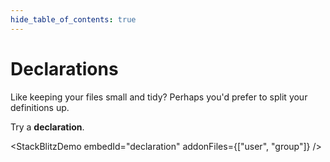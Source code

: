 ```yaml
---
hide_table_of_contents: true
---
```



# Declarations

Like keeping your files small and tidy? Perhaps you'd prefer to split your definitions up.

Try a **declaration**.

<StackBlitzDemo embedId="declaration" addonFiles={["user", "group"]} />
